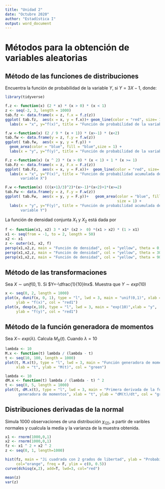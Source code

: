 ---
title: "Unidad 2"
date: "Octubre 2020"
author: "Estadística I"
output: word_document
---
# Métodos para la obtención de variables aleatorias

## Método de las funciones de distribuciones

Encuentra la función de probabilidad de la variable $Y$, si $Y=3X-1$, donde:
\begin{center}
 f (x) =$\left\{
  \begin{array}{lr}
   2x \ \ \ 0 \leq x \leq 1\\
        \ 0 \ \ \ \ \ c.o.c.
  \end{array}
\right.$
 \end{center}
 
```{r, results = 'hide', message = F}
library(tidyverse)
```

```{r}
f.z <- function(x) (2 * x) * (x > 0) * (x < 1)
z <- seq(-2, 3, length = 1000)
tab.fz <- data.frame(x = z, f.x = f.z(z))
ggplot( tab.fz,  aes(x = x, y = f.x))+ geom_line(color = "red", size= 1) + 
  labs(x = "x", y="f(x)", title = "Función de probabilidad de la variable X")

f.w <-function(x) (2 / 9 * (x + 1)) * (x>-1) * (x<2)
tab.fw <- data.frame(y = z, f.y = f.w(z))
ggplot( tab.fw,  aes(x = y, y = f.y)) + 
  geom_area(color = "blue", fill = "blue",size = 1) + 
  labs(x = "y", y="f(y)", title = "Función de probabilidad de la variable Y")

F.z <-function(x) (x ^ 2) * (x > 0) * (x < 1) + 1 * (x >= 1)
tab.Fz <- data.frame(x = z, F.x = F.z(z))
ggplot( tab.Fz,  aes(x = x, y = F.x))+  geom_line(color = "red", size= 1) + 
  labs(x = "x", y="F(x)", title = "Función de probabilidad acumulada de la 
       variable X")

F.w <-function(x) (((x+1)/3)^2)*(x>-1)*(x<2)+1*(x>=2)
tab.Fw <- data.frame(y = z, F.y = F.w(z))
ggplot( tab.Fw,  aes(x = y, y = F.y))+   geom_area(color = "blue", fill = "blue",
                                                   size = 1) + 
  labs(x = "y", y="F(y)", title = "Función de probabilidad acumulada de la 
       variable Y")

```
La función de densidad conjunta $X_1$ y $X_2$ está dada por

\begin{center}
 $f (x_1, x_2)$ =$\left\{
  \begin{array}{lr}
   3x_1 \ \ \ 0 \leq x_2 \leq x_1 \leq 1\\
  \ 0 \ \ \ \ \ \ \ \ \ \ \ \ \ c.o.c.
  \end{array}
\right.$
 \end{center}

```{r}
f <- function(x1, x2) 3 * x1* (x2 >  0) *(x1 > x2) * (1 > x1)
x1 <- seq(from = -1, to = 2, length = 50)
x2 <- x1
z <- outer(x1, x2, f)
persp(x1,x2,z, main = "Función de densidad", col = "yellow", theta = 0, phi = 15)
persp(x1,x2,z, main = "Función de densidad", col = "yellow", theta = 30, phi = 15)
persp(x1,x2,z, main = "Función de densidad", col = "yellow", theta = 90, phi = 15)
```

## Método de las transformaciones
Sea $X \sim unif(0,1)$. Si $Y=-\dfrac{1}{10}lnx$. Muestra que $Y \sim exp(10)$

```{r}
x <- seq(0, 2, length = 1000)
plot(x, dunif(x, 0, 1), type = "l", lwd = 3, main = "unif(0,1)", xlab = "x", 
     ylab = "f(x)", col = "red1")
plot(x, dexp(x,10), type = "l", lwd = 3, main = "exp(10)",xlab = "y", 
     ylab = "f(y)", col = "red1")
```

## Método de la función generadora de momentos

Sea $X \sim \ exp(\lambda)$. Calcula $M_X(t)$. Cuando $\lambda = 10$

```{r}
lambda <- 10
M.x <- function(t) lambda / (lambda - t) 
t <- seq(10, 100, length = 1000)
plot(t, M.x(t), type = "l", lwd = 3, main = "Función generadora de momentos", 
     xlab = "t", ylab = "M(t)", col = "green")

lambda <- 10
dM.x <- function(t) lambda / (lambda - t) ^ 2
t <- seq(0, 5, length = 1000)
plot(t, dM.x(t), type = "l", lwd = 3, main = "Primera derivada de la función 
      generadora de momentos", xlab = "t", ylab = "dM(t)/dt", col = "green1")


```


## Distribuciones derivadas de la normal
Simula 1000 observaciones de una distribución $\chi_(2)$, a partir de varibles normales y cualcula la media y la varianza de la muestra obtenida.
```{r}
x1 <- rnorm(1000,0,1)
x2 <- rnorm(1000,0,1)
fz <- x1 ^ 2 + x2 ^ 2
z <- seq(0, 1, length=1000)

hist(fz, main = "Ji cuadrada con 2 grados de libertad", ylab = "Probabilidad", 
     col="orange", freq = F, ylim = c(0, 0.5))
curve(dchisq(x,2), add=T, lwd=3, col="red")

mean(z)
var(z)
```
```{r}
```


```{r}
```
